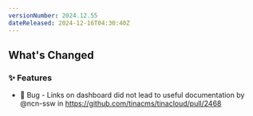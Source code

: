 ```yaml
---
versionNumber: 2024.12.55
dateReleased: 2024-12-16T04:30:40Z
---
```



## What's Changed
### ✨ Features
* 🐛 Bug - Links on dashboard did not lead to useful documentation by @ncn-ssw in https://github.com/tinacms/tinacloud/pull/2468



